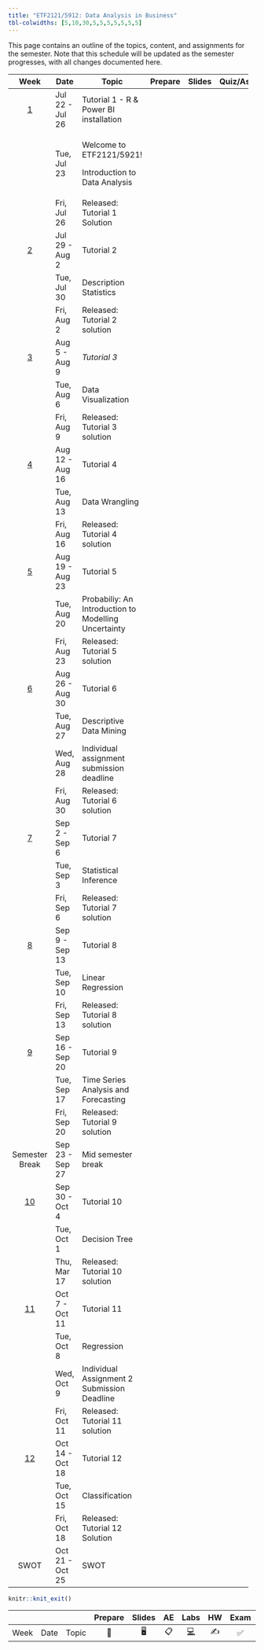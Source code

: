 ```yaml
---
title: "ETF2121/5912: Data Analysis in Business"
tbl-colwidths: [5,10,30,5,5,5,5,5,5,5]
---
```


This page contains an outline of the topics, content, and assignments for the semester. Note that this schedule will be updated as the semester progresses, with all changes documented here.

+---------------------------+-----------------+------------------------------------------------------+--------------+----------+------------------+
| Week                      | Date            | Topic                                                | Prepare      | Slides   | Quiz/Assignments |
+:=========================:+=================+======================================================+:============:+:========:+:================:+
| [1](/weeks/week-1.html)   | Jul 22 - Jul 26 | Tutorial 1 - R & Power BI installation               |              |          |                  |
+---------------------------+-----------------+------------------------------------------------------+--------------+----------+------------------+
|                           | Tue, Jul 23     | Welcome to ETF2121/5921!                             |              |          |                  |
|                           |                 |                                                      |              |          |                  |
|                           |                 | Introduction to Data Analysis                        |              |          |                  |
+---------------------------+-----------------+------------------------------------------------------+--------------+----------+------------------+
|                           | Fri, Jul 26     | Released: Tutorial 1 Solution                        |              |          |                  |
+---------------------------+-----------------+------------------------------------------------------+--------------+----------+------------------+
| [2](/weeks/week-2.html)   | Jul 29 - Aug 2  | Tutorial 2                                           |              |          |                  |
+---------------------------+-----------------+------------------------------------------------------+--------------+----------+------------------+
|                           | Tue, Jul 30     | Description Statistics                               |              |          |                  |
+---------------------------+-----------------+------------------------------------------------------+--------------+----------+------------------+
|                           | Fri, Aug 2      | Released: Tutorial 2 solution                        |              |          |                  |
+---------------------------+-----------------+------------------------------------------------------+--------------+----------+------------------+
| [3](/weeks/week-3.html)   | Aug 5 - Aug 9   | *Tutorial 3*                                         |              |          |                  |
+---------------------------+-----------------+------------------------------------------------------+--------------+----------+------------------+
|                           | Tue, Aug 6      | Data Visualization                                   |              |          |                  |
+---------------------------+-----------------+------------------------------------------------------+--------------+----------+------------------+
|                           | Fri, Aug 9      | Released: Tutorial 3 solution                        |              |          |                  |
+---------------------------+-----------------+------------------------------------------------------+--------------+----------+------------------+
| [4](/weeks/week-4.html)   | Aug 12 - Aug 16 | Tutorial 4                                           |              |          |                  |
+---------------------------+-----------------+------------------------------------------------------+--------------+----------+------------------+
|                           | Tue, Aug 13     | Data Wrangling                                       |              |          |                  |
+---------------------------+-----------------+------------------------------------------------------+--------------+----------+------------------+
|                           | Fri, Aug 16     | Released: Tutorial 4 solution                        |              |          |                  |
+---------------------------+-----------------+------------------------------------------------------+--------------+----------+------------------+
| [5](/weeks/week-5.html)   | Aug 19 - Aug 23 | Tutorial 5                                           |              |          |                  |
+---------------------------+-----------------+------------------------------------------------------+--------------+----------+------------------+
|                           | Tue, Aug 20     | Probabiliy: An Introduction to Modelling Uncertainty |              |          |                  |
+---------------------------+-----------------+------------------------------------------------------+--------------+----------+------------------+
|                           | Fri, Aug 23     | Released: Tutorial 5 solution                        |              |          |                  |
+---------------------------+-----------------+------------------------------------------------------+--------------+----------+------------------+
| [6](/weeks/week-6.html)   | Aug 26 - Aug 30 | Tutorial 6                                           |              |          |                  |
+---------------------------+-----------------+------------------------------------------------------+--------------+----------+------------------+
|                           | Tue, Aug 27     | Descriptive Data Mining                              |              |          |                  |
+---------------------------+-----------------+------------------------------------------------------+--------------+----------+------------------+
|                           | Wed, Aug 28     | Individual assignment submission deadline            |              |          |                  |
+---------------------------+-----------------+------------------------------------------------------+--------------+----------+------------------+
|                           | Fri, Aug 30     | Released: Tutorial 6 solution                        |              |          |                  |
+---------------------------+-----------------+------------------------------------------------------+--------------+----------+------------------+
| [7](/weeks/week-7.html)   | Sep 2 - Sep 6   | Tutorial 7                                           |              |          |                  |
+---------------------------+-----------------+------------------------------------------------------+--------------+----------+------------------+
|                           | Tue, Sep 3      | Statistical Inference                                |              |          |                  |
+---------------------------+-----------------+------------------------------------------------------+--------------+----------+------------------+
|                           | Fri, Sep 6      | Released: Tutorial 7 solution                        |              |          |                  |
+---------------------------+-----------------+------------------------------------------------------+--------------+----------+------------------+
| [8](/weeks/week-8.html)   | Sep 9 - Sep 13  | Tutorial 8                                           |              |          |                  |
+---------------------------+-----------------+------------------------------------------------------+--------------+----------+------------------+
|                           | Tue, Sep 10     | Linear Regression                                    |              |          |                  |
+---------------------------+-----------------+------------------------------------------------------+--------------+----------+------------------+
|                           | Fri, Sep 13     | Released: Tutorial 8 solution                        |              |          |                  |
+---------------------------+-----------------+------------------------------------------------------+--------------+----------+------------------+
| [9](/weeks/week-9.html)   | Sep 16 - Sep 20 | Tutorial 9                                           |              |          |                  |
+---------------------------+-----------------+------------------------------------------------------+--------------+----------+------------------+
|                           | Tue, Sep 17     | Time Series Analysis and Forecasting                 |              |          |                  |
+---------------------------+-----------------+------------------------------------------------------+--------------+----------+------------------+
|                           | Fri, Sep 20     | Released: Tutorial 9 solution                        |              |          |                  |
+---------------------------+-----------------+------------------------------------------------------+--------------+----------+------------------+
| Semester Break            | Sep 23 - Sep 27 | Mid semester break                                   |              |          |                  |
+---------------------------+-----------------+------------------------------------------------------+--------------+----------+------------------+
| [10](/weeks/week-10.html) | Sep 30 - Oct 4  | Tutorial 10                                          |              |          |                  |
+---------------------------+-----------------+------------------------------------------------------+--------------+----------+------------------+
|                           | Tue, Oct 1      | Decision Tree                                        |              |          |                  |
+---------------------------+-----------------+------------------------------------------------------+--------------+----------+------------------+
|                           | Thu, Mar 17     | Released: Tutorial 10 solution                       |              |          |                  |
+---------------------------+-----------------+------------------------------------------------------+--------------+----------+------------------+
| [11](/weeks/week-11.html) | Oct 7 - Oct 11  | Tutorial 11                                          |              |          |                  |
+---------------------------+-----------------+------------------------------------------------------+--------------+----------+------------------+
|                           | Tue, Oct 8      | Regression                                           |              |          |                  |
+---------------------------+-----------------+------------------------------------------------------+--------------+----------+------------------+
|                           | Wed, Oct 9      | Individual Assignment 2 Submission Deadline          |              |          |                  |
+---------------------------+-----------------+------------------------------------------------------+--------------+----------+------------------+
|                           | Fri, Oct 11     | Released: Tutorial 11 solution                       |              |          |                  |
+---------------------------+-----------------+------------------------------------------------------+--------------+----------+------------------+
| [12](/weeks/week-12.html) | Oct 14 - Oct 18 | Tutorial 12                                          |              |          |                  |
+---------------------------+-----------------+------------------------------------------------------+--------------+----------+------------------+
|                           | Tue, Oct 15     | Classification                                       |              |          |                  |
+---------------------------+-----------------+------------------------------------------------------+--------------+----------+------------------+
|                           | Fri, Oct 18     | Released: Tutorial 12 Solution                       |              |          |                  |
+---------------------------+-----------------+------------------------------------------------------+--------------+----------+------------------+
| SWOT                      | Oct 21 - Oct 25 | SWOT                                                 |              |          |                  |
+---------------------------+-----------------+------------------------------------------------------+--------------+----------+------------------+

```r
knitr::knit_exit()
```

|      |      |       | Prepare | Slides | AE  |                                                    Labs                                                    | HW  | Exam | Project | Quiz |
|-------|-------|-------|:-----:|:-----:|:-----:|:-----:|:-----:|:-----:|:-----:|:-----:|
| Week | Date | Topic |   📖    |   🖥️   | 📋  | [💻](https://sakai.duke.edu/samigo-app/servlet/Login?id=6fa7ebf3-01af-42a6-91ba-3e813d3901221641094171786) | ✍️  |  ✅  |   📂    |  📝  |
